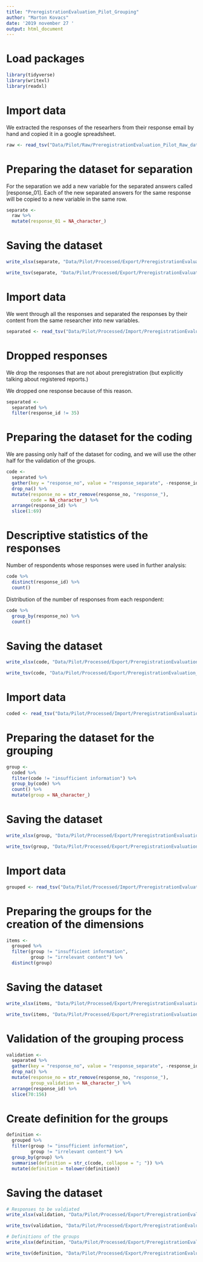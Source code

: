 ```yaml
---
title: "PreregistrationEvaluation_Pilot_Grouping"
author: "Marton Kovacs"
date: '2019 november 27 '
output: html_document
---
```


# Load packages

```r
library(tidyverse)
library(writexl)
library(readxl)
```

# Import data

We extracted the responses of the researhers from their response email by hand and copied it in a google spreadsheet.

```r
raw <- read_tsv("Data/Pilot/Raw/PreregistrationEvaluation_Pilot_Raw_data.tsv")
```

# Preparing the dataset for separation

For the separation we add a new variable for the separated answers called [response_01]. Each of the new separated answers for the same response will be copied to a new variable in the same row.

```r
separate <- 
  raw %>% 
  mutate(response_01 = NA_character_)
```

# Saving the dataset

```r
write_xlsx(separate, "Data/Pilot/Processed/Export/PreregistrationEvaluation_Pilot_Separating_data.xlsx")

write_tsv(separate, "Data/Pilot/Processed/Export/PreregistrationEvaluation_Pilot_Separating_data.tsv")
```

# Import data

We went through all the responses and separated the responses by their content from the same researcher into new variables.

```r
separated <- read_tsv("Data/Pilot/Processed/Import/PreregistrationEvaluation_Pilot_Separated_data.tsv")
```

# Dropped responses

We drop the responses that are not about preregistration (but explicitly talking about registered reports.)

We dropped one response because of this reason.

```r
separated <-
  separated %>% 
  filter(response_id != 35)
```

# Preparing the dataset for the coding

We are passing only half of the dataset for coding, and we will use the other half for the validation of the groups.

```r
code <-
  separated %>% 
  gather(key = "response_no", value = "response_separate", -response_id, -response_raw) %>% 
  drop_na() %>% 
  mutate(response_no = str_remove(response_no, "response_"),
         code = NA_character_) %>% 
  arrange(response_id) %>% 
  slice(1:69)
```

# Descriptive statistics of the responses

Number of respondents whose responses were used in further analysis:

```r
code %>% 
  distinct(response_id) %>% 
  count()
```

Distribution of the number of responses from each respondent:

```r
code %>% 
  group_by(response_no) %>% 
  count()
```

# Saving the dataset

```r
write_xlsx(code, "Data/Pilot/Processed/Export/PreregistrationEvaluation_Pilot_Coding_data.xlsx")

write_tsv(code, "Data/Pilot/Processed/Export/PreregistrationEvaluation_Pilot_Coding_data.tsv")
```

# Import data

```r
coded <- read_tsv("Data/Pilot/Processed/Import/PreregistrationEvaluation_Pilot_Coded_data.tsv")
```

# Preparing the dataset for the grouping

```r
group <-
  coded %>% 
  filter(code != "insufficient information") %>% 
  group_by(code) %>% 
  count() %>% 
  mutate(group = NA_character_)
```

# Saving the dataset

```r
write_xlsx(group, "Data/Pilot/Processed/Export/PreregistrationEvaluation_Pilot_Grouping_data.xlsx")

write_tsv(group, "Data/Pilot/Processed/Export/PreregistrationEvaluation_Pilot_Grouping_data.tsv")
```

# Import data

```r
grouped <- read_tsv("Data/Pilot/Processed/Import/PreregistrationEvaluation_Pilot_Grouped_data.tsv")
```

# Preparing the groups for the creation of the dimensions

```r
items <-
  grouped %>% 
  filter(group != "insufficient information",
         group != "irrelevant content") %>% 
  distinct(group)
```

# Saving the dataset

```r
write_xlsx(items, "Data/Pilot/Processed/Export/PreregistrationEvaluation_Pilot_ItemCreation_data.xlsx")

write_tsv(items, "Data/Pilot/Processed/Export/PreregistrationEvaluation_Pilot_ItemCreation_data.tsv")
```

# Validation of the grouping process

```r
validation <-
  separated %>% 
  gather(key = "response_no", value = "response_separate", -response_id, -response_raw) %>% 
  drop_na() %>% 
  mutate(response_no = str_remove(response_no, "response_"),
         group_validation = NA_character_) %>% 
  arrange(response_id) %>% 
  slice(70:156)
```

# Create definition for the groups

```r
definition <-
  grouped %>% 
  filter(group != "insufficient information",
         group != "irrelevant content") %>% 
  group_by(group) %>% 
  summarise(definition = str_c(code, collapse = "; ")) %>% 
  mutate(definition = tolower(definition))
```

# Saving the dataset

```r
# Responses to be valdiated
write_xlsx(validation, "Data/Pilot/Processed/Export/PreregistrationEvaluation_Pilot_Validation_data.xlsx")

write_tsv(validation, "Data/Pilot/Processed/Export/PreregistrationEvaluation_Pilot_Validation_data.tsv")

# Definitions of the groups
write_xlsx(definition, "Data/Pilot/Processed/Export/PreregistrationEvaluation_Pilot_Definition_data.xlsx")

write_tsv(definition, "Data/Pilot/Processed/Export/PreregistrationEvaluation_Pilot_Definition_data.tsv")
```